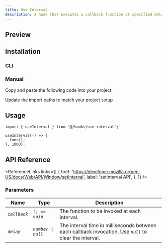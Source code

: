 ```yaml
---
title: Use Interval
description: A hook that executes a callback function at specified delays using the useInterval API.
---
```


## Preview

<ComponentPreview name='use-interval-demo' />

## Installation

### CLI

<NpmCommand value='npx shadcn@latest add https://kelvinmai.io/r/use-interval.json' />

### Manual

<Steps>

<Step>Copy and paste the following code into your project</Step>

<ComponentSource name='use-interval' title='hooks/use-interval.ts' />

<Step>Update the import paths to match your project setup</Step>

</Steps>

## Usage

```tsx
import { useInterval } from '@/hooks/use-interval';

useInterval(() => {
  func();
}, 1000);
```

## API Reference

<ReferenceLinks
  links={[
    {
      href: 'https://developer.mozilla.org/en-US/docs/Web/API/Window/setInterval',
      label: 'setInterval API',
    },
  ]}
/>

### Parameters

| Name         | Type               | Description                                                                                             |
| ------------ | ------------------ | ------------------------------------------------------------------------------------------------------- |
| _`callback`_ | _`() => void`_     | The function to be invoked at each interval.                                                            |
| _`delay`_    | _`number \| null`_ | The interval time in milliseconds between each callback invocation. Use _`null`_ to clear the interval. |
